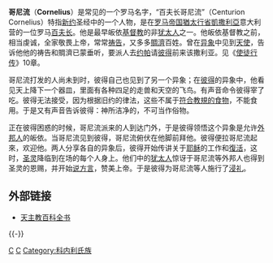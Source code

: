 '''哥尼流'''（'''Cornelius'''）是常见的一个罗马名字，“百夫长哥尼流”（Centurion Cornelius）特指[[新约|新约]]圣经中的一个人物，是在[[罗马帝国|罗马帝国]][[猶太_(羅馬行省)|猶太行省]][[凱撒利亞|凱撒利亞]]意大利营的一位罗马[[百夫长|百夫长]]。他是最早皈依[[基督教|基督教]]的非[[犹太人|犹太人]]之一。他皈依基督教之前，相当虔诚，全家敬畏上帝，常常[[祷告|祷告]]，又多多[[賙濟|賙濟]]百姓。曾在[[异象|异象]]中见到[[天使|天使]]，告诉他他的祷告和賙濟已蒙垂听，要派人去[[约帕|约帕]]请[[彼得|彼得]]前来该撒利亚。见《[[使徒行传|使徒行传]]》10章。

哥尼流打发的人尚未到时，彼得自己也见到了另一个异象；在[[彼得|彼得]]的异象中，他看见天上降下一个器皿，里面有各种四足的走兽和天空的飞鸟。有声音命令彼得宰了吃。彼得无法接受，因为根据旧约的律法，这些不属于[[符合教規的食物_(猶太教)|符合教規的食物]]，不能食用。于是又有声音告诉彼得：神所洁净的，不可当作俗物。

正在彼得困惑的时候，哥尼流派来的人到达门外，于是彼得领悟这个异象是允许[[外邦人|外邦人]]的皈依。当哥尼流见到彼得，哥尼流俯伏在他脚前拜他。彼得便拉哥尼流起來，欢迎他。两人分享各自的异象后，彼得开始传讲关于[[耶稣|耶稣]]的工作和[[復活|復活]]，这时，[[圣灵|圣灵]]降临到在场的每个人身上。他们中的[[犹太人|犹太人]]惊讶于哥尼流等外邦人也得到圣灵的恩赐，并开始[[说方言|说方言]]，赞美上帝。于是彼得为哥尼流等人施行了[[浸礼|浸礼]]。

==外部链接==
*[http://www.newadvent.org/cathen/04375b.htm 天主教百科全书]{{Wayback|url=http://www.newadvent.org/cathen/04375b.htm |date=20200927180636 }}
{{-}}
{{基督教页脚}}
{{新约人物}} 



[[Category:聖經人物|C]]
[[Category:文化同化|C]]
[[Category:科内利氏族|Category:科内利氏族]]